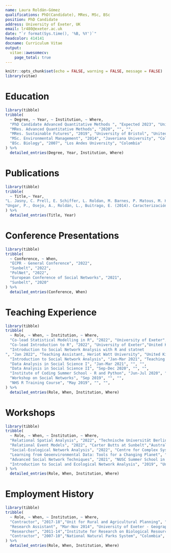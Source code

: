 ```yaml
---
name: Laura Roldán-Gómez
qualifications: PhD(Candidate), MRes, MSc, BSc
position: PhD Candidate
address: University of Exeter, UK
email: lr480@exeter.ac.uk
date: "`r format(Sys.time(), '%B, %Y')`"
headcolor: 414141
docname: Curriculum Vitae
output: 
  vitae::awesomecv:
    page_total: true
---
```


```r
knitr::opts_chunk$set(echo = FALSE, warning = FALSE, message = FALSE)
library(vitae)
```


# Education

```r
library(tibble)
tribble(
  ~ Degree, ~ Year, ~ Institution, ~ Where,
  "PhD Candidate Advanced Quantitative Methods ", "Expected 2023", "University of Exeter", "United Kingdom",
  "MRes. Advanced Quantitative Methods", "2020", "", "",
  "MRes. Sustainable Futures", "2019", "University of Bristol", "United Kingdom",
  "MSc. Environmental Management", "2014", "Javeriana University", "Colombia",
  "BSc. Biology", "2007", "Los Andes University", "Colombia"
) %>% 
  detailed_entries(Degree, Year, Institution, Where)
```

# Publications

```r
library(tibble)
tribble(
  ~ Title,~ Year,
"L. Jasny, C. Prell, E. Schiffer, L. Roldan, M. Barnes, P. Matous, M. Hamilton, D. Jacobs, J. Sayles, A. Guerrero. Participant Engagement in Environmentally Focused Social Network Data Collection. Social Networks","2021",
"Ungar, P., Osejo, A., Roldán, L., Buitrago, E. (2014). Caracterización del sistema social asociado al territorio. En: Sarmiento, C. y P. Ungar (Eds). Aportes a la delimitación del páramo mediante la identificación de los límites inferiores del ecosistema (pp. 54-68).", "2014"
) %>% 
  detailed_entries(Title, Year)
```

# Conference Presentations

```r
library(tibble)
tribble(
  ~ Conference, ~ When,
  "ECPR - General Conference", "2022",
  "Sunbelt", "2022",
  "PolNet", "2022",
  "European Conference of Social Networks", "2021",
  "Sunbelt", "2020"
) %>% 
  detailed_entries(Conference, When)
```

# Teaching Experience
```r
library(tibble)
tribble(
  ~ Role, ~ When, ~ Institution, ~ Where,
  "Co-lead Statistical Modelling in R", "2022", "University of Exeter","United Kingdom",
  "Co-lead Introduction to R", "2022", "University of Exeter","United Kingdom",
  "Introduction to Social Network Analysis with R and statnet
", "Jan 2022", "Teaching Assistant, Heriot Watt University", "United Kingdom",
  "Introduction to Social Network Analysis", "Jan-Mar 2021", "Teaching Assistant, University of Exeter", "United Kingdom",
  "Data Analysis in Social Science I", "Jan-Mar 2021", "", "",
  "Data Analysis in Social Science II", "Sep-Dec 2020", "", "",
  "Institute of Coding Summer School - R and Python", "Jun-Jul 2020", "", "", 
  "Workshop on Social Networks", "Sep 2019", "", "",
  "NHS R Training Course", "May 2019", "", "",
) %>% 
  detailed_entries(Role, When, Institution, Where)
```

# Workshops
```r
library(tibble)
tribble(
  ~ Role, ~ When, ~ Institution, ~ Where,
  "Relational Spatial Analysis", "2022", "Technische Universität Berlin","Germany",
  "Relational Event Models", "2022", "Carter Butts at Sunbelt","Australia",
  "Social-Ecological Network Analysis", "2022", "Centre for Complex Systems Studies, Utrecht University","Netherlands",
  "Learning from Geoenvironmental Data: Tools for a Changing Planet", "2022", "Venice International University","Italy",
  "Advanced Social Network Techniques", "2021", "NUSC Summer School in Network and Data Science ","Online",
  "Introduction to Social and Ecological Network Analysis", "2019", "University of Maryland - SESYNC","USA",
) %>% 
  detailed_entries(Role, When, Institution, Where)
```

# Employment History

```r
library(tibble)
tribble(
  ~ Role, ~ When, ~ Institution, ~ Where,
  "Contractor", "2017-18","Unit for Rural and Agricultural Planning", "Colombia",
  "Research Assistant", "Mar-Nov 2014", "University of Exeter - Geography Dept", "United Kingdom",
  "Researcher", "2011-14","Institute for Research on Biological Resources Alexander von Humboldt", "Colombia",
  "Contractor", "2007-10","National Natural Parks System", "Colombia",
) %>% 
  detailed_entries(Role, When, Institution, Where)
```

